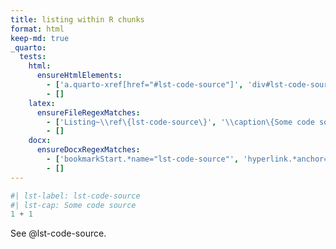 ```yaml
---
title: listing within R chunks
format: html
keep-md: true
_quarto:
  tests:
    html:
      ensureHtmlElements:
        - ['a.quarto-xref[href="#lst-code-source"]', 'div#lst-code-source.listing']
        - []
    latex:
      ensureFileRegexMatches:
        - ['Listing~\\ref\{lst-code-source\}', '\\caption\{Some code source\}']
        - []
    docx:
      ensureDocxRegexMatches:
        - ['bookmarkStart.*name="lst-code-source"', 'hyperlink.*anchor="lst-code-source"']
        - []
---
```


```python
#| lst-label: lst-code-source
#| lst-cap: Some code source
1 + 1
```

See @lst-code-source.